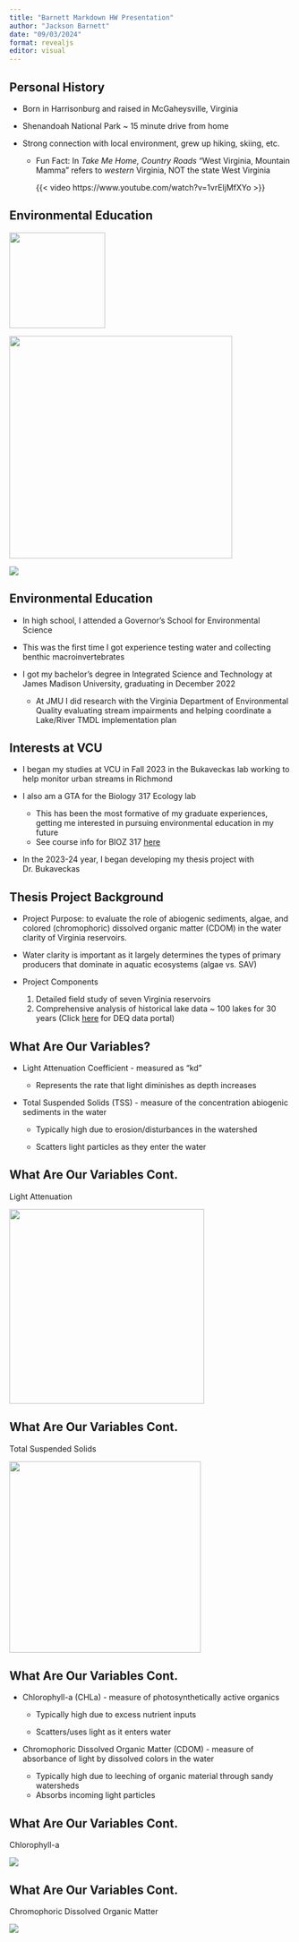 ```yaml
---
title: "Barnett Markdown HW Presentation"
author: "Jackson Barnett"
date: "09/03/2024"
format: revealjs
editor: visual
---
```


## Personal History

-   Born in Harrisonburg and raised in McGaheysville, Virginia

-   Shenandoah National Park \~ 15 minute drive from home

-   Strong connection with local environment, grew up hiking, skiing, etc.

    -   Fun Fact: In *Take Me Home, Country Roads* "West Virginia, Mountain Mamma" refers to *western* Virginia, NOT the state West Virginia

        {{< video https://www.youtube.com/watch?v=1vrEljMfXYo >}}

## Environmental Education

![](images/clipboard-786278790.png){width="171"}

![](images/clipboard-3857282619.png){width="398"}

![](images/clipboard-847192665.png)

## Environmental Education

-   In high school, I attended a Governor's School for Environmental Science

-   This was the first time I got experience testing water and collecting benthic macroinvertebrates

-   I got my bachelor's degree in Integrated Science and Technology at James Madison University, graduating in December 2022

    -   At JMU I did research with the Virginia Department of Environmental Quality evaluating stream impairments and helping coordinate a Lake/River TMDL implementation plan

## Interests at VCU

-   I began my studies at VCU in Fall 2023 in the Bukaveckas lab working to help monitor urban streams in Richmond

-   I also am a GTA for the Biology 317 Ecology lab

    -   This has been the most formative of my graduate experiences, getting me interested in pursuing environmental education in my future
    -   See course info for BIOZ 317 [here](https://bulletin.vcu.edu/azcourses/bioz/)

-   In the 2023-24 year, I began developing my thesis project with Dr. Bukaveckas

## Thesis Project Background

-   Project Purpose: to evaluate the role of abiogenic sediments, algae, and colored (chromophoric) dissolved organic matter (CDOM) in the water clarity of Virginia reservoirs.

-   Water clarity is important as it largely determines the types of primary producers that dominate in aquatic ecosystems (algae vs. SAV)

-   Project Components

    1.  Detailed field study of seven Virginia reservoirs
    2.  Comprehensive analysis of historical lake data \~ 100 lakes for 30 years (Click [here](https://www.waterqualitydata.us/#statecode=US%3A51&mimeType=csv&providers=NWIS&providers=STORET) for DEQ data portal)

## What Are Our Variables?

-   Light Attenuation Coefficient - measured as "kd"

    -   Represents the rate that light diminishes as depth increases

-   Total Suspended Solids (TSS) - measure of the concentration abiogenic sediments in the water

    -   Typically high due to erosion/disturbances in the watershed

    -   Scatters light particles as they enter the water

## What Are Our Variables Cont.

Light Attenuation

![](images/clipboard-94660521.png){fig-align="center" width="348"}

## What Are Our Variables Cont.

Total Suspended Solids

![](images/clipboard-540785613.png){fig-align="center" width="342"}

## What Are Our Variables Cont.

-   Chlorophyll-a (CHLa) - measure of photosynthetically active organics

    -   Typically high due to excess nutrient inputs

    -   Scatters/uses light as it enters water

-   Chromophoric Dissolved Organic Matter (CDOM) - measure of absorbance of light by dissolved colors in the water

    -   Typically high due to leeching of organic material through sandy watersheds
    -   Absorbs incoming light particles

## What Are Our Variables Cont.

Chlorophyll-a

![](images/clipboard-4063056206.png){fig-align="center"}

## What Are Our Variables Cont.

Chromophoric Dissolved Organic Matter

![](images/clipboard-238103038.png){fig-align="center"}
